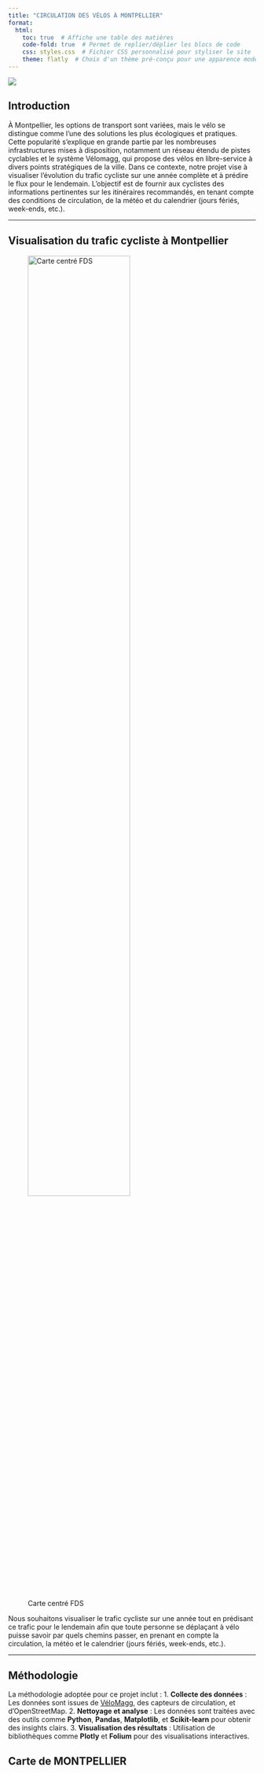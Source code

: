 ```yaml
---
title: "CIRCULATION DES VÉLOS À MONTPELLIER"
format:
  html:
    toc: true  # Affiche une table des matières
    code-fold: true  # Permet de replier/déplier les blocs de code
    css: styles.css  # Fichier CSS personnalisé pour styliser le site
    theme: flatly  # Choix d'un thème pré-conçu pour une apparence moderne
---
```


![ ](https://static.actu.fr/uploads/2020/09/montpellier-velo-piste-cyclable-960x640.jpg)

## Introduction

À Montpellier, les options de transport sont variées, mais le vélo se distingue comme l'une des solutions les plus écologiques et pratiques. Cette popularité s'explique en grande partie par les nombreuses infrastructures mises à disposition, notamment un réseau étendu de pistes cyclables et le système Vélomagg, qui propose des vélos en libre-service à divers points stratégiques de la ville. Dans ce contexte, notre projet vise à visualiser l'évolution du trafic cycliste sur une année complète et à prédire le flux pour le lendemain. L'objectif est de fournir aux cyclistes des informations pertinentes sur les itinéraires recommandés, en tenant compte des conditions de circulation, de la météo et du calendrier (jours fériés, week-ends, etc.).

---

## Visualisation du trafic cycliste à Montpellier

![Carte centré FDS](/Users/samymrad/Desktop/FAC/DevLogi/Projet/CarteMTPcentreFDS.png){ width=70% }

Nous souhaitons visualiser le trafic cycliste sur une année tout en prédisant ce trafic pour le lendemain afin que toute personne se déplaçant à vélo puisse savoir par quels chemins passer, en prenant en compte la circulation, la météo et le calendrier (jours fériés, week-ends, etc.).


---

## Méthodologie

La méthodologie adoptée pour ce projet inclut :
1. **Collecte des données** : Les données sont issues de [VéloMagg](https://data.montpellier3m.fr), des capteurs de circulation, et d'OpenStreetMap.
2. **Nettoyage et analyse** : Les données sont traitées avec des outils comme **Python**, **Pandas**, **Matplotlib**, et **Scikit-learn** pour obtenir des insights clairs.
3. **Visualisation des résultats** : Utilisation de bibliothèques comme **Plotly** et **Folium** pour des visualisations interactives.

## Carte de MONTPELLIER

